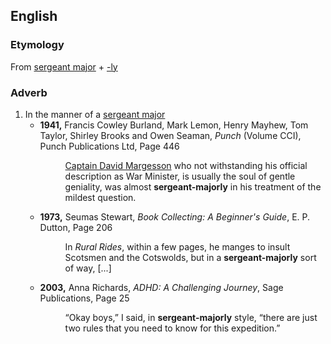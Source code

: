 ==English==

===Etymology===
From [[sergeant major]] + [[-ly]]

===Adverb===
{{en-adv}}

# In the manner of a [[sergeant major]]
#*'''1941,''' Francis Cowley Burland, Mark Lemon, Henry Mayhew, Tom Taylor, Shirley Brooks and Owen Seaman, ''Punch'' (Volume CCI), Punch Publications Ltd, Page 446
#*:[[w:David Margesson, 1st Viscount Margesson|Captain David Margesson]]<!--name found from Wikipedia article [[w:Secretary of State for War]]--> who not withstanding his official description as War Minister, is usually the soul of gentle geniality, was almost '''sergeant-majorly''' in his treatment of the mildest question.
#*'''1973,''' Seumas Stewart, ''Book Collecting: A Beginner's Guide'', E. P. Dutton, Page 206
#*:In ''Rural Rides'', within a few pages, he manges to insult Scotsmen and the Cotswolds, but in a '''sergeant-majorly''' sort of way, [...]
#*'''2003,''' Anna Richards, ''ADHD: A Challenging Journey'', Sage Publications, Page 25
#*:“Okay boys,” I said, in '''sergeant-majorly''' style, “there are just two rules that you need to know for this expedition.”